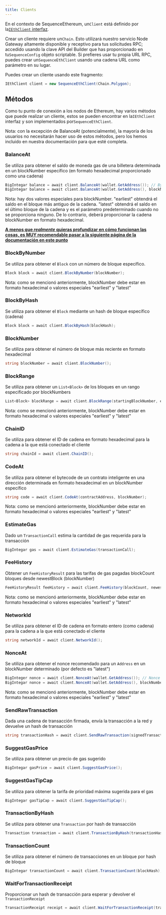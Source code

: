 ```yaml
---
title: Clients
---
```


En el contexto de SequenceEthereum, un`Client` está definido por la[`IEthClient` interfaz](https://github.com/0xsequence/sequence-unity/blob/master/Assets/SequenceSDK/Ethereum/Provider/IEthClient.cs).

Crear un cliente requiere un`Chain`. Esto utilizará nuestro servicio Node Gateway altamente disponible y receptivo para tus solicitudes RPC; accedido usando la clave API del Builder que has proporcionado en tu`SequenceConfig` objeto scriptable. Si prefieres usar tu propia URL RPC, puedes crear un`SequenceEthClient` usando una cadena URL como parámetro en su lugar.

Puedes crear un cliente usando este fragmento:

```csharp
IEthClient client = new SequenceEthClient(Chain.Polygon);
```

## Métodos

Como tu punto de conexión a los nodos de Ethereum, hay varios métodos que puede realizar un cliente, estos se pueden encontrar en la`IEthClient` interfaz y son implementados por`SequenceEthClient`.

Nota: con la excepción de BalanceAt (potencialmente), la mayoría de los usuarios no necesitarán hacer uso de estos métodos, pero los hemos incluido en nuestra documentación para que esté completa.

### BalanceAt

Se utiliza para obtener el saldo de moneda gas de una billetera determinada en un blockNumber específico (en formato hexadecimal proporcionado como una cadena)

```csharp
BigIntegar balance = await client.BalanceAt(wallet.GetAddress()); // By default, if no blockNumber string is provided, check the latest block
BigIntegar balance = await client.BalanceAt(wallet.GetAddress(), blockNumber);
```

Nota: hay dos valores especiales para blockNumber. "earliest" obtendrá el saldo en el bloque más antiguo de la cadena. "latest" obtendrá el saldo en el último bloque de la cadena y es el parámetro predeterminado cuando no se proporciona ninguno. De lo contrario, deberá proporcionar la cadena blockNumber en formato hexadecimal.

<Warning><b><u>A menos que <i>realmente</i> quieras profundizar en cómo funcionan las cosas, es MUY recomendable pasar a la siguiente página de la documentación en este punto</u></b></Warning>

### BlockByNumber

Se utiliza para obtener el `Block` con un número de bloque específico.

```csharp
Block block = await client.BlockByNumber(blockNumber);
```

Nota: como se mencionó anteriormente, blockNumber debe estar en formato hexadecimal o valores especiales "earliest" y "latest"

### BlockByHash

Se utiliza para obtener el `Block` mediante un hash de bloque específico (cadena)

```csharp
Block block = await client.BlockByHash(blockHash);
```

### BlockNumber

Se utiliza para obtener el número de bloque más reciente en formato hexadecimal

```csharp
string blockNumber = await client.BlockNumber();
```

### BlockRange

Se utiliza para obtener un `List<Block>` de los bloques en un rango especificado por blockNumbers

```csharp
List<Block> blockRange = await client.BlockRange(startingBlockNumber, endingBlockNumber);
```

Nota: como se mencionó anteriormente, blockNumber debe estar en formato hexadecimal o valores especiales "earliest" y "latest"

### ChainID

Se utiliza para obtener el ID de cadena en formato hexadecimal para la cadena a la que está conectado el cliente

```csharp
string chainId = await client.ChainID();
```

### CodeAt

Se utiliza para obtener el bytecode de un contrato inteligente en una dirección determinada en formato hexadecimal en un blockNumber específico

```csharp
string code = await client.CodeAt(contractAddress, blockNumber);
```

Nota: como se mencionó anteriormente, blockNumber debe estar en formato hexadecimal o valores especiales "earliest" y "latest"

### EstimateGas

Dado un `TransactionCall` estima la cantidad de gas requerida para la transacción

```csharp
BigIntegar gas = await client.EstimateGas(transactionCall);
```

### FeeHistory

Obtener un `FeeHistoryResult` para las tarifas de gas pagadas blockCount bloques desde newestBlock (blockNumber)

```csharp
FeeHistoryResult feeHistory = await client.FeeHistory(blockCount, newestBlock, new int[] { });
```

Nota: como se mencionó anteriormente, blockNumber debe estar en formato hexadecimal o valores especiales "earliest" y "latest"

### NetworkId

Se utiliza para obtener el ID de cadena en formato entero (como cadena) para la cadena a la que está conectado el cliente

```csharp
string networkId = await client.NetworkId();
```

### NonceAt

Se utiliza para obtener el nonce recomendado para un `Address` en un blockNumber determinado (por defecto es "latest")

```csharp
BigInteger nonce = await client.NonceAt(wallet.GetAddress()); // Nonce at latest
BigIntegar nonce = await client.NonceAt(wallet.GetAddress(), blockNumber);
```

Nota: como se mencionó anteriormente, blockNumber debe estar en formato hexadecimal o valores especiales "earliest" y "latest"

### SendRawTransaction

Dada una cadena de transacción firmada, envía la transacción a la red y devuelve un hash de transacción

```csharp
string transactionHash = await client.SendRawTransaction(signedTransactionString);
```

### SuggestGasPrice

Se utiliza para obtener un precio de gas sugerido

```csharp
BigIntegar gasPrice = await client.SuggestGasPrice();
```

### SuggestGasTipCap

Se utiliza para obtener la tarifa de prioridad máxima sugerida para el gas

```csharp
BigIntegar gasTipCap = await client.SuggestGasTipCap();
```

### TransactionByHash

Se utiliza para obtener una `Transaction` por hash de transacción

```csharp
Transaction transaction = await client.TransactionByHash(transactionHash);
```

### TransactionCount

Se utiliza para obtener el número de transacciones en un bloque por hash de bloque

```csharp
BigIntegar transactionCount = await client.TransactionCount(blockHash);
```

### WaitForTransactionReceipt

Proporcionar un hash de transacción para esperar y devolver el `TransactionReceipt`

```csharp
TransactionReceipt receipt = await client.WaitForTransactionReceipt(transactionHash);
```
